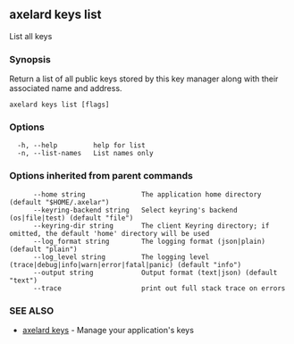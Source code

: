 ## axelard keys list

List all keys

### Synopsis

Return a list of all public keys stored by this key manager
along with their associated name and address.

```
axelard keys list [flags]
```

### Options

```
  -h, --help         help for list
  -n, --list-names   List names only
```

### Options inherited from parent commands

```
      --home string              The application home directory (default "$HOME/.axelar")
      --keyring-backend string   Select keyring's backend (os|file|test) (default "file")
      --keyring-dir string       The client Keyring directory; if omitted, the default 'home' directory will be used
      --log_format string        The logging format (json|plain) (default "plain")
      --log_level string         The logging level (trace|debug|info|warn|error|fatal|panic) (default "info")
      --output string            Output format (text|json) (default "text")
      --trace                    print out full stack trace on errors
```

### SEE ALSO

- [axelard keys](/cli-docs/v0_31_3/axelard_keys) - Manage your application's keys
